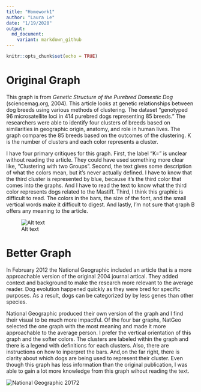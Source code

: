 ```yaml
---
title: "Homework1"
author: "Laura Le"
date: "1/19/2020"
output:
  md_document:
    variant: markdown_github 
---
```


```r
knitr::opts_chunk$set(echo = TRUE)
```


# Original Graph

This graph is from *Genetic Structure of the Purebred Domestic Dog* (sciencemag.org, 2004).  This article looks at genetic relationships between dog breeds using various methods of clustering.    The dataset "genotyped 96 microsatellite loci in 414 purebred dogs representing 85 breeds."  The researchers were able to identify four clusters of breeds based on similarities in geographic origin, anatomy, and role in human lives.  The graph compares the 85 breeds based on the outcomes of the clustering.  K is the number of clusters and each color represents a cluster.  

I have four primary critiques for this graph.  First, the label "K=" is unclear without reading the article.  They could have used something more clear like, "Clustering with two Groups".  Second, the text gives some description of what the colors mean, but it's never actually defined.  I have to know that the third cluster is represented by blue, because it's the third color that comes into the graphs.  And I have to read the text to know what the third color represents dogs related to the Mastiff.  Third, I think this graphic is difficult to read.  The colors in the bars, the size of the font, and the small vertical words make it difficult to digest.  And lastly, I'm not sure that graph B offers any meaning to the article.


![Alt text](/Users/le/Desktop/GDAT515/HW/images/dog_graphs.png)


# Better Graph

In February 2012 the National Geographic included an article that is a more approachable version of the original 2004 journal artical.  They added context and background to make the research more relevant to the average reader.  Dog evolution happened quickly as they were bred for specific purposes.  As a result, dogs can be categorized by by less genes than other species. 

National Geographic produced their own version of the graph and I find their visual to be much more impactful.  Of the four bar graphs, NatGeo selected the one graph with the most meaning and made it more approachable to the average person. I prefer the vertical orientation of this graph and the softer colors.  The clusters are labeled within the graph and there is a legend with definitions for each clusters.  Also, there are instructions on how to inperpret the bars.  And,on the far right, there is clarity about which dogs are being used to represent their cluster. Even though this graph has less information than the original publication, I was able to gain a lot more knowledge from this graph wihout reading the text.

![National Geographic 2017](/Users/le/Desktop/GDAT515/HW/images/dog_graph.png)2
